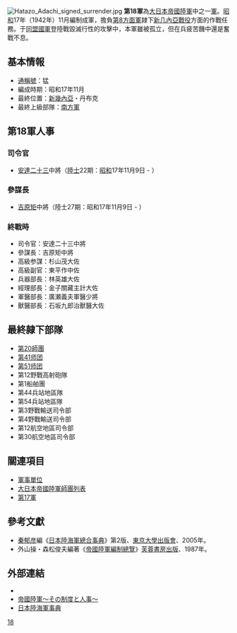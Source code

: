[[File:Hatazo_Adachi_signed_surrender.jpg|right]]
{{japanese|japanese=第18軍|kana=だいじゅうはちぐん|romaji= daijuuhachi-gun}}
'''第18軍'''為[[大日本帝國陸軍|大日本帝國陸軍]]中之一[[军_(军队)|軍]]。[[昭和|昭和]]17年（1942年）11月編制成軍，擔負[[第8方面軍_(日本陸軍)|第8方面軍]]隷下[[新几內亞戰役|新几內亞戰役]]方面的作戰任務。于[[同盟國_(第二次世界大戰)|同盟國軍]]登陸戰毀滅行性的攻擊中，本軍雖被孤立，但在兵疲苦饑中還是奮戰不息。

== 基本情報 ==
*[[通稱號|通稱號]]：猛
*編成時期：昭和17年11月
*最終位置：[[新幾內亞|新幾內亞]]・丹布克
*最終上級部隊：[[南方軍_(日本陸軍)|南方軍]]

== 第18軍人事 ==
=== 司令官 ===
*[[安達二十三|安達二十三]]中將（[[日本陸軍士官學校|陸士]]22期：[[昭和|昭和]]17年11月9日 - ） 

=== 參謀長 ===
*[[吉原矩|吉原矩]]中將（陸士27期：昭和17年11月9日 - ） 

=== 終戰時 ===
*司令官：安達二十三中將
*參謀長：吉原矩中將
*高級参謀：杉山茂大佐
*高級副官：東平作中佐
*兵器部長：林英雄大佐
*經理部長：金子關藏主計大佐
*軍醫部長：廣瀬義夫軍醫少將
*獸醫部長：石坂九郎治獸醫大佐

== 最終隷下部隊 ==
*[[第20師團|第20師團]]
*[[第41师团_(日本陆军)|第41师团]]
*[[第51师团_(日本陆军)|第51师团]]
*第12野戰高射砲隊
*第1船舶團
*第44兵站地區隊
*第54兵站地區隊
*第3野戰輸送司令部
*第4野戰輸送司令部
*第12航空地區司令部
*第30航空地區司令部

== 關連項目 ==
*[[軍事單位|軍事單位]]
*[[大日本帝國陸軍師團列表|大日本帝國陸軍師團列表]]
*[[第17軍_(日本陸軍)|第17軍]]

==參考文獻==
*[[秦郁彦|秦郁彦]]編《[[日本陸海軍總合事典|日本陸海軍總合事典]]》第2版、[[東京大學出版會|東京大學出版會]]、2005年。
*外山操・森松俊夫編著《[[帝國陸軍編制總覽|帝國陸軍編制總覽]]》[[芙蓉書房出版|芙蓉書房出版]]、1987年。

==外部連結==
*{{cite web
| last = Wendel
| first = Marcus
| url = http://www.axishistory.com/index.php?id=6929
| title = Axis History Factbook
| work = Japanese 18th Army(第18軍 (日本陸軍))
| access-date = 2008-03-18
| archive-date = 2020-10-12
| archive-url = https://web.archive.org/web/20201012161448/https://www.axishistory.com/index.php?id=6929
| dead-url = no
}}
*[https://web.archive.org/web/20080411094145/http://imperialarmy.hp.infoseek.co.jp/ 帝國陸軍～その制度と人事～]
*[https://web.archive.org/web/20100516180653/http://homepage1.nifty.com/kitabatake/rikukaiguntop.html 日本陸海軍事典]

{{日本軍陸軍序列軍}}
[[Category:軍_(日本陸軍)|18]]